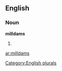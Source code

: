
==English==

===Noun===
'''milldams'''

# {{plural of|[[milldam]]}}

[[Category:English plurals]]

[[ar:milldams]]
